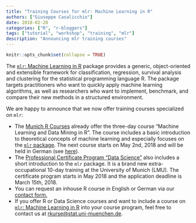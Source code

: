```yaml
---
title: "Training Courses for mlr: Machine Learning in R"
authors: ["Giuseppe Casalicchio"]
date: 2018-02-28
categories: ["R", "r-bloggers"]
tags: ["tutorial", "workshop", "training", "mlr"]
description: "Announcing mlr training courses"
---
```


```r
knitr::opts_chunk$set(collapse = TRUE)
```

The [`mlr`: Machine Learning in R](http://www.jmlr.org/papers/v17/15-066.html) package provides a generic, object-oriented and extensible framework for classification, regression, survival analysis and clustering for the statistical programming language R.
The package targets practitioners who want to quickly apply machine learning algorithms, as well as researchers who want to implement, benchmark, and compare their new methods in a structured environment.

We are happy to announce that we now offer training courses specialized on `mlr`:

- The [Munich R Courses](http://www.muenchner-r-kurse.de/einfuehrung-maschinelles-lernen/) already offer the three-day course "Machine Learning and Data Mining in R". <!--more-->
The course includes a basic introduction to theoretical concepts of machine learning and especially focuses on the [`mlr` package](https://github.com/mlr-org/mlr).
The next course starts on May 2nd, 2018 and will be held in German (see [here](http://www.muenchner-r-kurse.de/kurs/machine-learning/)).
- The [Professional Certificate Program "Data Science"](http://www.datascience-certificate.de) also includes a short introduction to the `mlr` package. It is a brand new extra-occupational 10-day training at the University of Munich (LMU).
The certificate program starts in May 2018 and the application deadline is March 15th, 2018.
- You can request an inhouse R course in English or German via our [contact form.](http://www.muenchner-r-kurse.de/inhouse-schulungen/)
- If you offer R or Data Science courses and want to include a course on [`mlr`: Machine Learning in R](http://www.jmlr.org/papers/v17/15-066.html) into your course program, feel free to contact us at [rkurse@stat.uni-muenchen.de](rkurse@stat.uni-muenchen.de).